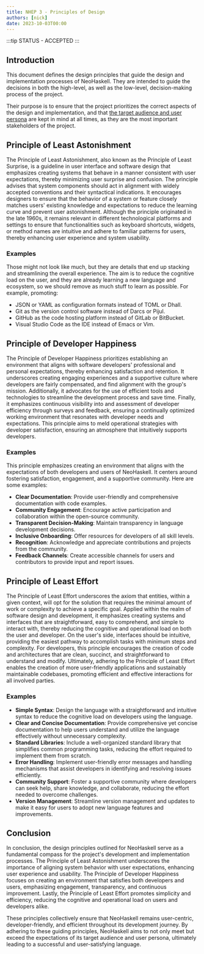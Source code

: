 ```yaml
---
title: NHEP 3 - Principles of Design
authors: [nick]
date: 2023-10-03T00:00
---
```


:::tip STATUS - ACCEPTED
:::

## Introduction

This document defines the design principles that guide the design and implementation processes of NeoHaskell. They are
intended to guide the decisions in both the high-level, as well as the low-level, decision-making process of the project.

Their purpose is to ensure that the project prioritizes the correct aspects of the design and implementation, and that
[the target audience and user persona](/blog/0002-project-target) are kept in mind at all times, as they are the most
important stakeholders of the project.

## Principle of Least Astonishment

The Principle of Least Astonishment, also known as the Principle of Least Surprise, is a guideline in user interface and software design that emphasizes creating systems that behave in a manner consistent with user expectations, thereby minimizing user surprise and confusion. The principle advises that system components should act in alignment with widely accepted conventions and their syntactical indications. It encourages designers to ensure that the behavior of a system or feature closely matches users' existing knowledge and expectations to reduce the learning curve and prevent user astonishment. Although the principle originated in the late 1960s, it remains relevant in different technological platforms and settings to ensure that functionalities such as keyboard shortcuts, widgets, or method names are intuitive and adhere to familiar patterns for users, thereby enhancing user experience and system usability.

### Examples

Those might not look like much, but they are details that end up stacking and streamlining the overall experience. The aim is to reduce the cognitive load on the user, and they are already learning a new language and ecosystem, so we should remove as much
stuff to learn as possible. For example, promoting:

- JSON or YAML as configuration formats instead of TOML or Dhall.
- Git as the version control software instead of Darcs or Pijul.
- GitHub as the code hosting platform instead of GitLab or BitBucket.
- Visual Studio Code as the IDE instead of Emacs or Vim.

## Principle of Developer Happiness

The Principle of Developer Happiness prioritizes establishing an environment that aligns with software developers' professional and personal expectations, thereby enhancing satisfaction and retention. It underscores creating engaging experiences and a supportive culture where developers are fairly compensated, and find alignment with the group's mission. Additionally, it advocates for the use of efficient tools and technologies to streamline the development process and save time. Finally, it emphasizes continuous visibility into and assessment of developer efficiency through surveys and feedback, ensuring a continually optimized working environment that resonates with developer needs and expectations. This principle aims to meld operational strategies with developer satisfaction, ensuring an atmosphere that intuitively supports developers.

### Examples

This principle emphasizes creating an environment that aligns with the expectations of both developers and users of NeoHaskell. It centers around fostering satisfaction, engagement, and a supportive community. Here are some examples:

- **Clear Documentation**: Provide user-friendly and comprehensive documentation with code examples.
- **Community Engagement**: Encourage active participation and collaboration within the open-source community.
- **Transparent Decision-Making**: Maintain transparency in language development decisions.
- **Inclusive Onboarding**: Offer resources for developers of all skill levels.
- **Recognition**: Acknowledge and appreciate contributions and projects from the community.
- **Feedback Channels**: Create accessible channels for users and contributors to provide input and report issues.

## Principle of Least Effort

The Principle of Least Effort underscores the axiom that entities, within a given context, will opt for the solution that requires the minimal amount of work or complexity to achieve a specific goal. Applied within the realm of software design and development, it emphasizes creating systems and interfaces that are straightforward, easy to comprehend, and simple to interact with, thereby reducing the cognitive and operational load on both the user and developer. On the user's side, interfaces should be intuitive, providing the easiest pathway to accomplish tasks with minimum steps and complexity. For developers, this principle encourages the creation of code and architectures that are clean, succinct, and straightforward to understand and modify. Ultimately, adhering to the Principle of Least Effort enables the creation of more user-friendly applications and sustainably maintainable codebases, promoting efficient and effective interactions for all involved parties.

### Examples

- **Simple Syntax**: Design the language with a straightforward and intuitive syntax to reduce the cognitive load on developers using the language.
- **Clear and Concise Documentation**: Provide comprehensive yet concise documentation to help users understand and utilize the language effectively without unnecessary complexity.
- **Standard Libraries**: Include a well-organized standard library that simplifies common programming tasks, reducing the effort required to implement them from scratch.
- **Error Handling**: Implement user-friendly error messages and handling mechanisms that assist developers in identifying and resolving issues efficiently.
- **Community Support**: Foster a supportive community where developers can seek help, share knowledge, and collaborate, reducing the effort needed to overcome challenges.
- **Version Management**: Streamline version management and updates to make it easy for users to adopt new language features and improvements.

## Conclusion

In conclusion, the design principles outlined for NeoHaskell serve as a fundamental compass for the project's development and implementation processes. The Principle of Least Astonishment underscores the importance of aligning system behavior with user expectations, enhancing user experience and usability. The Principle of Developer Happiness focuses on creating an environment that satisfies both developers and users, emphasizing engagement, transparency, and continuous improvement. Lastly, the Principle of Least Effort promotes simplicity and efficiency, reducing the cognitive and operational load on users and developers alike.

These principles collectively ensure that NeoHaskell remains user-centric, developer-friendly, and efficient throughout its development journey. By adhering to these guiding principles, NeoHaskell aims to not only meet but exceed the expectations of its target audience and user persona, ultimately leading to a successful and user-satisfying language.
